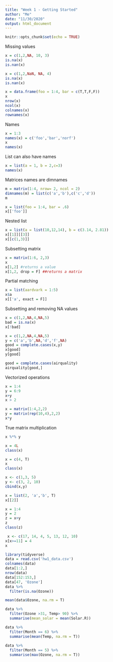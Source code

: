 ```yaml
---
title: "Week 1 - Getting Started"
author: "Me"
date: "11/30/2020"
output: html_document
---
```


```r
knitr::opts_chunk$set(echo = TRUE)
```

Missing values
```r
x = c(1,2,NA, 10, 3)
is.na(x)
is.nan(x)
```
```r
x = c(1,2,NaN, NA, 4)
is.na(x)
is.nan(x)
```
 
```r
x = data.frame(foo = 1:4, bar = c(T,T,F,F))
x
nrow(x)
ncol(x)
colnames(x)
rownames(x)
```

Names
```r
x = 1:3
names(x) = c('foo','bar','norf')
x
names(x)
```
List can also have names
```r
x = list(a = 1, b = 2,c=3)
names(x)
```
Matrices names are dimnames
```r
m = matrix(1:4, nrow= 2, ncol = 2)
dimnames(m) = list(c('a','b'),c('c','d'))
m
```

```r
x = list(foo = 1:4, bar = .6)
x[['foo']]
```
Nested list
```r
x = list(a = list(10,12,14), b = c(3.14, 2.81))
x[[1]][[3]]
x[[c(1,3)]]
```

Subsetting matrix
```r
x = matrix(1:6, 2,3)
x
x[1,2] #returns a value
x[1,2, drop = F] ##returns a matrix
```

Partial matching
```r
x = list(aardvark = 1:5)
x$a
x[['a', exact = F]]
```

Subsetting and removing NA values

```r
x = c(1,2,NA,4,NA,5)
bad = is.na(x)
x[!bad]
```

```r
x = c(1,2,NA,4,NA,5)
y = c('a','b',NA,'d','f',NA)
good = complete.cases(x,y)
x[good]
y[good]
```

```r
good = complete.cases(airquality)
airquality[good,]
```

Vectorized operations
```r
x = 1:4
y = 6:9
x+y
x > 2
```
```r
x = matrix(1:4,2,2)
y = matrix(rep(10,4),2,2)
x*y
```
True matrix multiplication
```r
x %*% y
```

```r
x = 4L
class(x)
```

```r
x = c(4, T)
x
class(x)
```
```r
x <- c(1,3, 5)
y <- c(3, 2, 10)
cbind(x,y)
```

```r
x = list(2, 'a','b', T)
x[[2]]
```
```r
x = 1:4
y = 2
z = x+y
z
class(z)
```

```r
 x <- c(17, 14, 4, 5, 13, 12, 10)
x[x>=11] = 4
x
```

```r
library(tidyverse)
data = read.csv('hw1_data.csv')
colnames(data)
data[1:2,]
nrow(data)
data[152:153,]
data[47, 'Ozone']
data %>%
  filter(is.na(Ozone))

mean(data$Ozone, na.rm = T)

data %>%
  filter(Ozone >31, Temp> 90) %>%
  summarise(mean_solar = mean(Solar.R))

data %>%
  filter(Month == 6) %>%
  summarise(mean(Temp, na.rm = T))
 
data %>%
  filter(Month == 5) %>%
  summarise(max(Ozone, na.rm = T))
```










